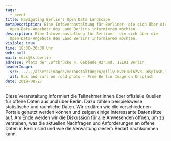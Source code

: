 ```yaml
---
tags:
  - event
title: Navigating Berlin's Open Data Landscape
metaDescription: Eine Infoveranstaltung für Berliner, die sich über die
  Open-Data-Angebote des Land Berlins informieren möchten.
description: Eine Infoveranstaltung für Berliner, die sich über die
  Open-Data-Angebote des Land Berlins informieren möchten.
visible: true
time: 18:30-20:30 Uhr
web: null
mail: odis@ts.berlin
adresse: Platz der Luftbrücke 4, Gebäude H2rund, 12101 Berlin
headerImage:
  src: ../../assets/images/veranstaltungen/gilly-8vzFINl6zV8-unsplash.jpg
  alt: Bus and cars on road photo – Free Berlin Image on Unsplash
date: 2019-08-27
---
```


Diese Veranstaltung informiert die Teilnehmer:innen über offizielle Quellen für offene Daten aus und über Berlin. Dazu zählen beispielsweise statistische und räumliche Daten. Wir erklären wie die verschiedenen Portale genutzt werden können und zeigen einige interessante Datensätze auf. Am Ende werden wir die Diskussion für alle Anwesenden öffnen, um zu verstehen, was die aktuellen Nachfragen und Anforderungen an offene Daten in Berlin sind und wie die Verwaltung diesem Bedarf nachkommen kann.
